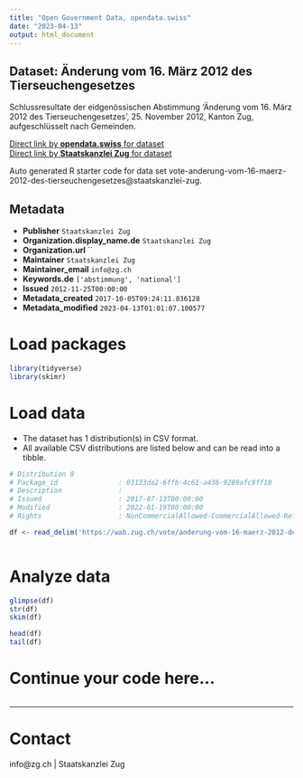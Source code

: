 ```yaml
---
title: "Open Government Data, opendata.swiss"
date: "2023-04-13"
output: html_document
---
```


## Dataset: Änderung vom 16. März 2012 des Tierseuchengesetzes

Schlussresultate der eidgenössischen Abstimmung 'Änderung vom 16. März 2012 des Tierseuchengesetzes', 25. November 2012, Kanton Zug, aufgeschlüsselt nach Gemeinden.

[Direct link by **opendata.swiss** for dataset](https://opendata.swiss/de/dataset/anderung-vom-16-marz-2012-des-tierseuchengesetzes)<br>
[Direct link by **Staatskanzlei Zug** for dataset](https://wab.zug.ch/vote/anderung-vom-16-maerz-2012-des-tierseuchengesetzes/data)

Auto generated R starter code for data set vote-anderung-vom-16-maerz-2012-des-tierseuchengesetzes@staatskanzlei-zug.

## Metadata

- **Publisher** `Staatskanzlei Zug`
- **Organization.display_name.de** `Staatskanzlei Zug`
- **Organization.url** ``
- **Maintainer** `Staatskanzlei Zug`
- **Maintainer_email** `info@zg.ch`
- **Keywords.de** `['abstimmung', 'national']`
- **Issued** `2012-11-25T00:00:00`
- **Metadata_created** `2017-10-05T09:24:11.836128`
- **Metadata_modified** `2023-04-13T01:01:07.100577`


# Load packages

```r

library(tidyverse)
library(skimr)

```

# Load data

-   The dataset has 1 distribution(s) in CSV format.
-   All available CSV distributions are listed below and can be read into a tibble.

```r

# Distribution 0
# Package_id               : 03133da2-6ffb-4c61-a436-9289afc9ff10
# Description              : 
# Issued                   : 2017-07-13T00:00:00
# Modified                 : 2022-01-19T00:00:00
# Rights                   : NonCommercialAllowed-CommercialAllowed-ReferenceRequired

df <- read_delim('https://wab.zug.ch/vote/anderung-vom-16-maerz-2012-des-tierseuchengesetzes/data-csv')



```

# Analyze data

```r

glimpse(df)
str(df)
skim(df)

head(df)
tail(df)

```

# Continue your code here...

```r

```

------------------------------------------------------------------------

# Contact

info@zg.ch | Staatskanzlei Zug
